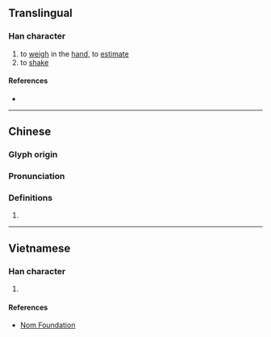 {{character info}}
==Translingual==

===Han character===
{{Han char|rn=66|rad=攴|as=05|sn=9|four=21647|canj=YRYE|ids=⿰占攴}}

# to [[weigh]] in the [[hand]], to [[estimate]]
# to [[shake]]

====References====
* {{Han ref|kx=0469.190|dkj=13155|dj=0819.070|hdz=21452.050|uh=6541|ud=25921|bh=CEE7|bd=52967}}

----

==Chinese==
{{zh-forms}}

===Glyph origin===
{{Han etym}}

===Pronunciation===
{{zh-pron
|m=diān
|c=dim1
|mc=y
|oc=y
|cat=
}}

===Definitions===
{{zh-hanzi}}

# {{rfdef|zh}}

----

==Vietnamese==

===Han character===
{{vi-hantu|rs=攴05|điên}}

# {{rfdef|vi|sort=攴05}}

====References====
* [http://nomfoundation.org/common/nom_details.php?codepoint=6541 Nom Foundation]